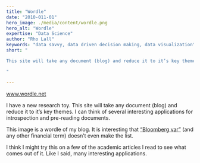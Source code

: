 ```yaml
---
title: "Wordle"
date: "2010-011-01"
hero_image: ./media/content/wordle.png
hero_alt: "Wordle"
expertise: "Data Science"
author: "Rho Lall"
keywords: "data savvy, data driven decision making, data visualization"
short: "

This site will take any document (blog) and reduce it to it’s key themes.  I can think of several interesting applications for introspection and pre-reading . . . 

"

---
```

www.wordle.net

I have a new research toy.  This site will take any document (blog) and reduce it to it’s key themes.  I can think of several interesting applications for introspection and pre-reading documents.

This image is a wordle of my blog.  It is interesting that [“Bloomberg var”](https://web.archive.org/web/20150907220213/http://assume-wisely.blogspot.com/2011/02/financial-risk-analysis-from-bloomberg.html) (and any other financial term) doesn’t even make the list.

I think I might try this on a few of the academic articles I read to see what comes out of it.  Like I said, many interesting applications.